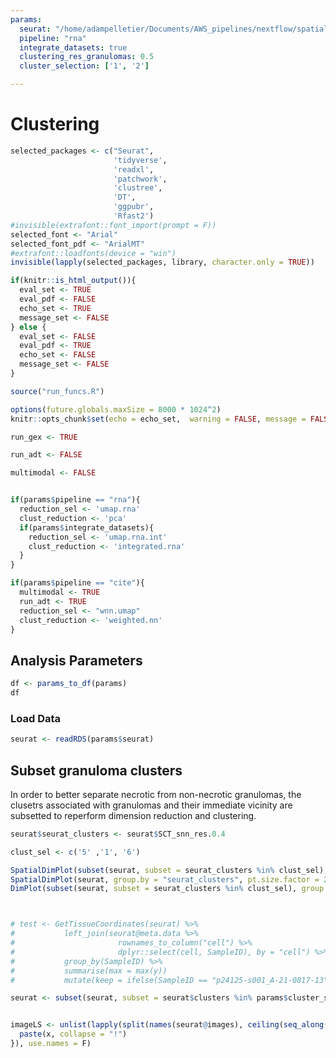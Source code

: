 ```yaml
---
params:
  seurat: "/home/adampelletier/Documents/AWS_pipelines/nextflow/spatial_downstream/results/NHP_lung/seurat/seurat_clustered.RDS"
  pipeline: "rna"
  integrate_datasets: true
  clustering_res_granulomas: 0.5
  cluster_selection: ['1', '2']

---
```


# Clustering

```r

selected_packages <- c("Seurat",
                       'tidyverse',
                       'readxl',
                       'patchwork',
                       'clustree', 
                       'DT',
                       'ggpubr',
                       'Rfast2')
#invisible(extrafont::font_import(prompt = F))
selected_font <- "Arial"
selected_font_pdf <- "ArialMT"
#extrafont::loadfonts(device = "win")
invisible(lapply(selected_packages, library, character.only = TRUE))

if(knitr::is_html_output()){
  eval_set <- TRUE
  eval_pdf <- FALSE
  echo_set <- TRUE
  message_set <- FALSE
} else {
  eval_set <- FALSE
  eval_pdf <- TRUE
  echo_set <- FALSE
  message_set <- FALSE
}

source("run_funcs.R")

options(future.globals.maxSize = 8000 * 1024^2)
knitr::opts_chunk$set(echo = echo_set,  warning = FALSE, message = FALSE, fig.align = "center", eval = params$eval, fig.width = 10, cache.lazy = F)

```

```r

run_gex <- TRUE

run_adt <- FALSE

multimodal <- FALSE


if(params$pipeline == "rna"){
  reduction_sel <- 'umap.rna'
  clust_reduction <- 'pca'
  if(params$integrate_datasets){
    reduction_sel <- 'umap.rna.int'
    clust_reduction <- 'integrated.rna'
  }
}

if(params$pipeline == "cite"){
  multimodal <- TRUE
  run_adt <- TRUE
  reduction_sel <- "wnn.umap"
  clust_reduction <- 'weighted.nn'
}


```

## Analysis Parameters
```r

df <- params_to_df(params)
df
```

### Load Data
```r
seurat <- readRDS(params$seurat)

```

## Subset granuloma clusters
In order to better separate necrotic from non-necrotic granulomas, the clusetrs associated with granulomas and their immediate vicinity are subsetted to reperform dimension reduction and clustering. 
```r

seurat$seurat_clusters <- seurat$SCT_snn_res.0.4

clust_sel <- c('5' ,'1', '6')

SpatialDimPlot(subset(seurat, subset = seurat_clusters %in% clust_sel), group.by = "seurat_clusters", pt.size.factor = 2)
SpatialDimPlot(seurat, group.by = "seurat_clusters", pt.size.factor = 2)
DimPlot(subset(seurat, subset = seurat_clusters %in% clust_sel), group.by = "seurat_clusters", split.by = "SampleID", reduction = "umap.rna.int")



# test <- GetTissueCoordinates(seurat) %>%
#           left_join(seurat@meta.data %>% 
#                       rownames_to_column("cell") %>%
#                       dplyr::select(cell, SampleID), by = "cell") %>%
#           group_by(SampleID) %>%
#           summarise(max = max(y))
#           mutate(keep = ifelse(SampleID == "p24125-s001_A-21-0817-13" & y))

seurat <- subset(seurat, subset = seurat$clusters %in% params$cluster_selection)


imageLS <- unlist(lapply(split(names(seurat@images), ceiling(seq_along(names(seurat@images))/ 2)), function(x){
  paste(x, collapse = "!")
}), use.names = F)


```